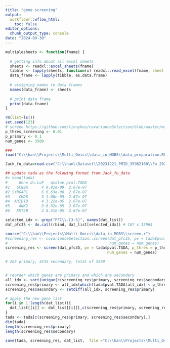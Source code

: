 ---
title: "gene screening"
output:
  workflowr::wflow_html:
    toc: false
editor_options:
  chunk_output_type: console
date: "2024-09-30"
---

```{r, echo=F, message=F, warning=F}
multiplesheets <- function(fname) {
   
  # getting info about all excel sheets
  sheets <- readxl::excel_sheets(fname)
  tibble <- lapply(sheets, function(x) readxl::read_excel(fname, sheet = x))
  data_frame <- lapply(tibble, as.data.frame)
    
  # assigning names to data frames
  names(data_frame) <- sheets
    
  # print data frame
  print(data_frame)
}

```

```{r, message=F, warning=F}
rm(list=ls())
set.seed(123)
# screen https://github.com/linnykos/covarianceSelection/blob/master/main/step1_screening.R
p_thres_screening <- 0.01 
p_primary <- 0.1
num_genes <- 3500

###
load("C:\\han\\Projects\\Multi_Omics\\data_in_MOBS\\data_preparation.RData")

Jack_fu_data=read.csv("C:\\han\\Dataset\\20231221_PMID_35982160\\Fu 2022 Suppl-41588_2022_1104_MOESM3_ESM.csv")

## update tada as the folowing format from Jack_fu_data
#> head(tada)
#     Gene dn.LoF   qvalue pval.TADA
#1   SCN2A      4 9.81e-09  2.67e-07
#2 SYNGAP1      6 6.63e-08  2.67e-07
#3    CHD8      3 1.08e-05  2.67e-07
#4  ARID1B      4 3.22e-05  2.67e-07
#5    ANK2      3 6.32e-05  2.67e-07
#6   KMT5B      3 8.51e-05  2.67e-07


```




```{r, message=F, warning=F, eval=F}
selected_idx <- grep("PFC\\.[3-5]", names(dat_list))
dat_pfc35 <- do.call(rbind, dat_list[selected_idx]) # 107 x 13964

source("C:\\han\\Projects\\Multi_Omics\\data_in_MOBS\\screen.r")
#screening_res <- covarianceSelection::screen(dat_pfc35, pv = tada$pval.TADA, p_thres = p_thres_screening, 
#                                             num_genes = num_genes)
screening_res <- screen(dat_pfc35, pv = tada$pval.TADA, p_thres = p_thres_screening, 
                                             num_genes = num_genes)

# 265 primary, 3235 secondary, total of 3500


# reorder which genes are primary and which are secondary
all_idx <- sort(unique(c(screening_res$primary, screening_res$secondary)))
screening_res$primary <- all_idx[which(tada$pval.TADA[all_idx] < p_thres_screening)]
screening_res$secondary <- setdiff(all_idx, screening_res$primary)

# apply the new gene list
for(i in 1:length(dat_list)){
  dat_list[[i]] <- dat_list[[i]][,c(screening_res$primary, screening_res$secondary)]
}
tada <- tada[c(screening_res$primary, screening_res$secondary),]
dim(tada)
length(screening_res$primary)  
length(screening_res$secondary) 
                
save(tada, screening_res, dat_list,  file ="C:\\han\\Projects\\Multi_Omics\\data_in_MOBS\\screen_res.RData") # this dat_list is not the same in data_preparation.RData
```